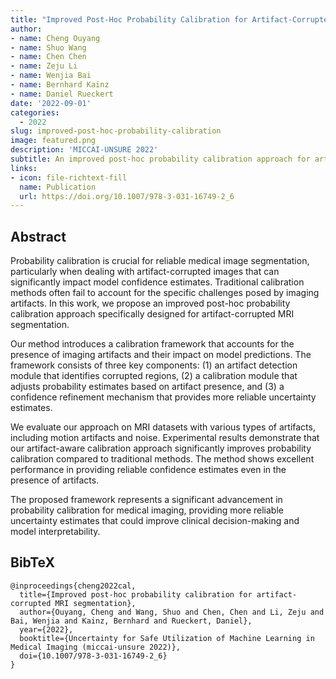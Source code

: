 ```yaml
---
title: "Improved Post-Hoc Probability Calibration for Artifact-Corrupted MRI Segmentation"
author: 
- name: Cheng Ouyang
- name: Shuo Wang
- name: Chen Chen
- name: Zeju Li
- name: Wenjia Bai
- name: Bernhard Kainz
- name: Daniel Rueckert
date: '2022-09-01'
categories:
  - 2022
slug: improved-post-hoc-probability-calibration
image: featured.png
description: 'MICCAI-UNSURE 2022'
subtitle: An improved post-hoc probability calibration approach for artifact-corrupted MRI segmentation.
links:
- icon: file-richtext-fill
  name: Publication
  url: https://doi.org/10.1007/978-3-031-16749-2_6
---
```


## Abstract

Probability calibration is crucial for reliable medical image segmentation, particularly when dealing with artifact-corrupted images that can significantly impact model confidence estimates. Traditional calibration methods often fail to account for the specific challenges posed by imaging artifacts. In this work, we propose an improved post-hoc probability calibration approach specifically designed for artifact-corrupted MRI segmentation.

Our method introduces a calibration framework that accounts for the presence of imaging artifacts and their impact on model predictions. The framework consists of three key components: (1) an artifact detection module that identifies corrupted regions, (2) a calibration module that adjusts probability estimates based on artifact presence, and (3) a confidence refinement mechanism that provides more reliable uncertainty estimates.

We evaluate our approach on MRI datasets with various types of artifacts, including motion artifacts and noise. Experimental results demonstrate that our artifact-aware calibration approach significantly improves probability calibration compared to traditional methods. The method shows excellent performance in providing reliable confidence estimates even in the presence of artifacts.

The proposed framework represents a significant advancement in probability calibration for medical imaging, providing more reliable uncertainty estimates that could improve clinical decision-making and model interpretability.

## BibTeX

```{=html}
<pre class="quarto-appendix-bibtex" data-clipboard-text="@inproceedings{cheng2022cal,
  title={Improved post-hoc probability calibration for artifact-corrupted MRI segmentation},
  author={Ouyang, Cheng and Wang, Shuo and Chen, Chen and Li, Zeju and Bai, Wenjia and Kainz, Bernhard and Rueckert, Daniel},
  year={2022},
  booktitle={Uncertainty for Safe Utilization of Machine Learning in Medical Imaging (miccai-unsure 2022)},
  doi={10.1007/978-3-031-16749-2_6}
}"><code>@inproceedings{cheng2022cal,
  title={Improved post-hoc probability calibration for artifact-corrupted MRI segmentation},
  author={Ouyang, Cheng and Wang, Shuo and Chen, Chen and Li, Zeju and Bai, Wenjia and Kainz, Bernhard and Rueckert, Daniel},
  year={2022},
  booktitle={Uncertainty for Safe Utilization of Machine Learning in Medical Imaging (miccai-unsure 2022)},
  doi={10.1007/978-3-031-16749-2_6}
}</code></pre>
``` 